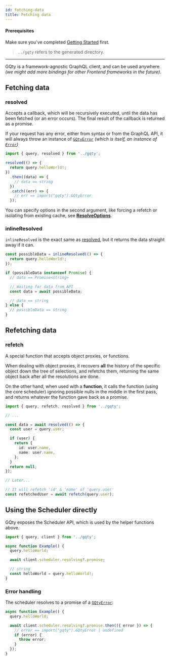 ```yaml
---
id: fetching-data
title: Fetching data
---
```


#### Prerequisites

Make sure you've completed [Getting Started](/getting-started) first.

> `../gqty` refers to the generated directory.

---

GQty is a framework-agnostic GraphQL client, and can be used anywhere _(we might add more bindings for other Frontend frameworks in the future)_.

## Fetching data

### resolved

Accepts a callback, which will be recursively executed, until the data has been fetched (or an error occurs).
The final result of the callback is returned as a promise.

If your request has any error, either from syntax or from the GraphQL API,
it will always throw an instance of [`GQtyError`](/client/api/classes/GQtyError) _(which is itself, an instance of [`Error`](https://developer.mozilla.org/en-US/docs/Web/JavaScript/Reference/Global_Objects/Error))_

```ts
import { query, resolved } from '../gqty';

resolved(() => {
  return query.helloWorld!;
})
  .then((data) => {
    // data == string
  })
  .catch((err) => {
    // err == import("gqty").GQtyError
  });
```

You can specify options in the second argument, like forcing a refetch or isolating from existing cache, see [**ResolveOptions**](/client/api/interfaces/resolveoptions).

### inlineResolved

`inlineResolved` is the exact same as [resolved](#resolved), but it returns the data straight away if it can.

```ts
const possibleData = inlineResolved(() => {
  return query.helloWorld!;
});

if (possibleData instanceof Promise) {
  // data == Promise<string>

  // Waiting for data from API
  const data = await possibleData;

  // data == string
} else {
  // possibleData == string
}
```

## Refetching data

### refetch

A special function that accepts object proxies, or functions.

When dealing with object proxies, it recovers **all** the history of the specific object down the tree of selections,
and refetchs them, returning the same object back after all the resolutions are done.

On the other hand, when used with a **function**, it calls the function (using the core scheduler) ignoring possible nulls in the middle in the first pass,
and returns whatever the function gave back as a promise.

```ts
import { query, refetch, resolved } from '../gqty';

// ...

const data = await resolved(() => {
  const user = query.user;

  if (user) {
    return {
      id: user.name,
      name: user.name,
    };
  }
  return null;
});

// Later...

// It will refetch 'id' & 'name' of 'query.user'
const refetchedUser = await refetch(query.user);
```

## Using the Scheduler directly

GQty exposes the Scheduler API, which is used by the helper functions above.

```ts
import { query, client } from '../gqty';

async function Example() {
  query.helloWorld;

  await client.scheduler.resolving?.promise;

  // string
  const helloWorld = query.helloWorld!;
}
```

### Error handling

The scheduler resolves to a promise of a [`GQtyError`](/client/api/classes/GQtyError):

```ts
async function Example() {
  query.helloWorld;

  await client.scheduler.resolving?.promise.then(({ error }) => {
    // error == import("gqty").GQtyError | undefined
    if (error) {
      throw error;
    }
  });
}
```
